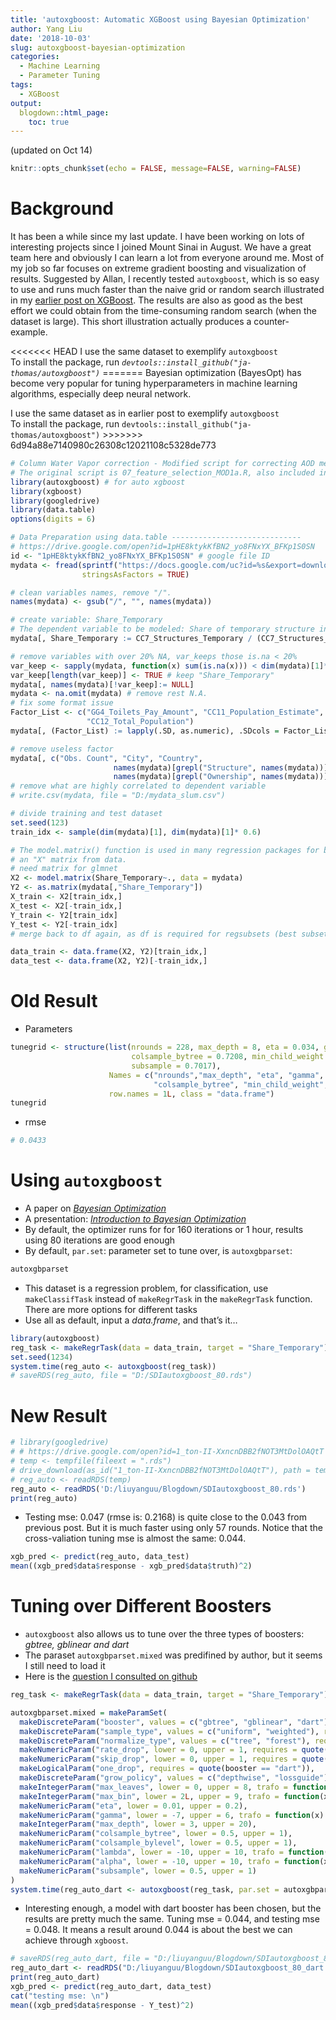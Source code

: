 ```yaml
---
title: 'autoxgboost: Automatic XGBoost using Bayesian Optimization'
author: Yang Liu
date: '2018-10-03'
slug: autoxgboost-bayesian-optimization
categories:
  - Machine Learning
  - Parameter Tuning
tags:
  - XGBoost
output:
  blogdown::html_page:
    toc: true
---
```


(updated on Oct 14)  

```r
knitr::opts_chunk$set(echo = FALSE, message=FALSE, warning=FALSE)
```
# Background

It has been a while since my last update. I have been working on lots of interesting projects since I joined Mount Sinai in August. We have a great team here and obviously I can learn a lot from everyone around me. Most of my job so far focuses on extreme gradient boosting and visualization of results. Suggested by Allan, I recently tested `autoxgboost`, which is so easy to use and runs much faster than the naive grid or random search illustrated in my [earlier post on XGBoost](https://liuyanguu.github.io/post/2018/07/09/extreme-gradient-boosting-xgboost-better-than-random-forest-or-gradient-boosting/). The results are also as good as the best effort we could obtain from the time-consuming random search (when the dataset is large). This short illustration actually produces a counter-example.

<<<<<<< HEAD
I use the same dataset to exemplify `autoxgboost`  
To install the package, run _`devtools::install_github("ja-thomas/autoxgboost")`_
=======
Bayesian optimization (BayesOpt) has become very popular for tuning hyperparameters in machine learning algorithms, especially deep neural network. 

I use the same dataset as in earlier post to exemplify `autoxgboost`  
To install the package, run `devtools::install_github("ja-thomas/autoxgboost")`
>>>>>>> 6d94a88e7140980c26308c12021108c5328de773
```r
# Column Water Vapor correction - Modified script for correcting AOD measurements 
# The original script is 07_feature_selection_MOD1a.R, also included in this repo.
library(autoxgboost) # for auto xgboost
library(xgboost)
library(googledrive)
library(data.table)
options(digits = 6)
```

```r
# Data Preparation using data.table -----------------------------
# https://drive.google.com/open?id=1pHE8ktykKfBN2_yo8FNxYX_BFKp1S0SN
id <- "1pHE8ktykKfBN2_yo8FNxYX_BFKp1S0SN" # google file ID
mydata <- fread(sprintf("https://docs.google.com/uc?id=%s&export=download", id),
                stringsAsFactors = TRUE)

# clean variables names, remove "/".
names(mydata) <- gsub("/", "", names(mydata)) 

# create variable: Share_Temporary
# The dependent variable to be modeled: Share of temporary structure in slums
mydata[, Share_Temporary := CC7_Structures_Temporary / (CC7_Structures_Temporary + CC6_Structures_Permanent)]

# remove variables with over 20% NA, var_keeps those is.na < 20%
var_keep <- sapply(mydata, function(x) sum(is.na(x))) < dim(mydata)[1]*0.2
var_keep[length(var_keep)] <- TRUE # keep "Share_Temporary"
mydata[, names(mydata)[!var_keep]:= NULL]
mydata <- na.omit(mydata) # remove rest N.A.
# fix some format issue
Factor_List <- c("GG4_Toilets_Pay_Amount", "CC11_Population_Estimate", "CC10_Household_Size",
                 "CC12_Total_Population")
mydata[, (Factor_List) := lapply(.SD, as.numeric), .SDcols = Factor_List]

# remove useless factor
mydata[, c("Obs. Count", "City", "Country",
                       names(mydata)[grepl("Structure", names(mydata))],
                       names(mydata)[grepl("Ownership", names(mydata))]):=NULL]
# remove what are highly correlated to dependent variable
# write.csv(mydata, file = "D:/mydata_slum.csv")

# divide training and test dataset
set.seed(123)
train_idx <- sample(dim(mydata)[1], dim(mydata)[1]* 0.6)

# The model.matrix() function is used in many regression packages for building 
# an "X" matrix from data.
# need matrix for glmnet
X2 <- model.matrix(Share_Temporary~., data = mydata)
Y2 <- as.matrix(mydata[,"Share_Temporary"])
X_train <- X2[train_idx,]
X_test <- X2[-train_idx,]
Y_train <- Y2[train_idx]
Y_test <- Y2[-train_idx]
# merge back to df again, as df is required for regsubsets (best subset)

data_train <- data.frame(X2, Y2)[train_idx,] 
data_test <- data.frame(X2, Y2)[-train_idx,] 
```

# Old Result  
* Parameters  
```r
tunegrid <- structure(list(nrounds = 228, max_depth = 8, eta = 0.034, gamma = 0, 
                           colsample_bytree = 0.7208, min_child_weight = 7, 
                           subsample = 0.7017), 
                      Names = c("nrounds","max_depth", "eta", "gamma", 
                                "colsample_bytree", "min_child_weight","subsample"),
                      row.names = 1L, class = "data.frame")
tunegrid
```
* rmse   
```r
# 0.0433
```

# Using `autoxgboost` 
* A paper on _[Bayesian Optimization](https://arxiv.org/pdf/1807.02811.pdf)_  
* A presentation: _[Introduction to Bayesian Optimization](http://gpss.cc/gpmc17/slides/LancasterMasterclass_1.pdf)_  
* By default, the optimizer runs for for 160 iterations or 1 hour, results using 80 iterations are good enough    
* By default, `par.set`: parameter set to tune over, is `autoxgbparset`:  
```r
autoxgbparset
```
* This dataset is a regression problem, for classification, use `makeClassifTask` instead of `makeRegrTask` in the `makeRegrTask` function. There are more options for different tasks  
* Use all as default, input a _data.frame_, and that's it...   
```r
library(autoxgboost)
reg_task <- makeRegrTask(data = data_train, target = "Share_Temporary")
set.seed(1234)
system.time(reg_auto <- autoxgboost(reg_task))
# saveRDS(reg_auto, file = "D:/SDIautoxgboost_80.rds")

```
 

# New Result 
```r
# library(googledrive)
# # https://drive.google.com/open?id=1_ton-II-XxncnDBB2fNOT3MtDolOAQtT
# temp <- tempfile(fileext = ".rds")
# drive_download(as_id("1_ton-II-XxncnDBB2fNOT3MtDolOAQtT"), path = temp, overwrite = T)
# reg_auto <- readRDS(temp)
reg_auto <- readRDS('D:/liuyanguu/Blogdown/SDIautoxgboost_80.rds')
print(reg_auto)
```
* Testing mse: 0.047 (rmse is:  0.2168) is quite close to the 0.043 from previous post. But it is much faster using only 57 rounds. Notice that the cross-valiation tuning mse is almost the same: 0.044.
```r
xgb_pred <- predict(reg_auto, data_test) 
mean((xgb_pred$data$response - xgb_pred$data$truth)^2)
```

# Tuning over Different Boosters
* `autoxgboost` also allows us to tune over the three types of boosters: _gbtree, gblinear and dart_
* The paraset `autoxgbparset.mixed` was predifined by author, but it seems I still need to load it  
* Here is the [question I consulted on github](https://github.com/ja-thomas/autoxgboost/issues/60#issuecomment-428991564)  
```r
reg_task <- makeRegrTask(data = data_train, target = "Share_Temporary")

autoxgbparset.mixed = makeParamSet(
  makeDiscreteParam("booster", values = c("gbtree", "gblinear", "dart")),
  makeDiscreteParam("sample_type", values = c("uniform", "weighted"), requires = quote(booster == "dart")),
  makeDiscreteParam("normalize_type", values = c("tree", "forest"), requires = quote(booster == "dart")),
  makeNumericParam("rate_drop", lower = 0, upper = 1, requires = quote(booster == "dart")),
  makeNumericParam("skip_drop", lower = 0, upper = 1, requires = quote(booster == "dart")),
  makeLogicalParam("one_drop", requires = quote(booster == "dart")),
  makeDiscreteParam("grow_policy", values = c("depthwise", "lossguide")),
  makeIntegerParam("max_leaves", lower = 0, upper = 8, trafo = function(x) 2^x, requires = quote(grow_policy == "lossguide")),
  makeIntegerParam("max_bin", lower = 2L, upper = 9, trafo = function(x) 2^x),
  makeNumericParam("eta", lower = 0.01, upper = 0.2),
  makeNumericParam("gamma", lower = -7, upper = 6, trafo = function(x) 2^x),
  makeIntegerParam("max_depth", lower = 3, upper = 20),
  makeNumericParam("colsample_bytree", lower = 0.5, upper = 1),
  makeNumericParam("colsample_bylevel", lower = 0.5, upper = 1),
  makeNumericParam("lambda", lower = -10, upper = 10, trafo = function(x) 2^x),
  makeNumericParam("alpha", lower = -10, upper = 10, trafo = function(x) 2^x),
  makeNumericParam("subsample", lower = 0.5, upper = 1)
)
system.time(reg_auto_dart <- autoxgboost(reg_task, par.set = autoxgbparset.mixed))

```

* Interesting enough, a model with dart booster has been chosen, but the results are pretty much the same. Tuning mse = 0.044, and testing mse = 0.048. It means a result around 0.044 is about the best we can achieve through `xgboost`.  
```r
# saveRDS(reg_auto_dart, file = "D:/liuyanguu/Blogdown/SDIautoxgboost_80_dart.rds")
reg_auto_dart <- readRDS("D:/liuyanguu/Blogdown/SDIautoxgboost_80_dart.rds")
print(reg_auto_dart)
xgb_pred <- predict(reg_auto_dart, data_test) 
cat("testing mse: \n")
mean((xgb_pred$data$response - Y_test)^2)
```

